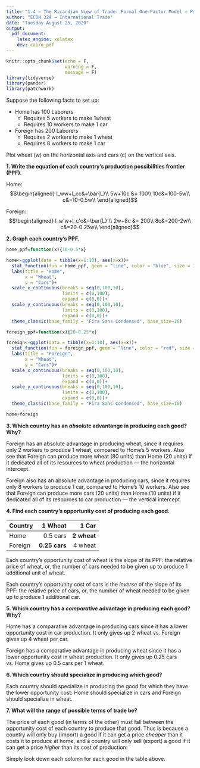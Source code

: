 ```yaml
---
title: "1.4 — The Ricardian View of Trade: Formal One-Factor Model — Practice Problems (Solutions)"
author: "ECON 324 — International Trade"
date: "Tuesday August 25, 2020"
output:
  pdf_document:
    latex_engine: xelatex
    dev: cairo_pdf
---
```


```r
knitr::opts_chunk$set(echo = F,
                      warning = F,
                      message = F)
library(tidyverse)
library(pander)
library(patchwork)
```

Suppose the following facts to set up:

- Home has 100 Laborers
  - Requires 5 workers to make 1wheat
  - Requires 10 workers to make 1 car
  
- Foreign has 200 Laborers
  - Requires 2 workers to make 1 wheat
  - Requires 8 workers to make 1 car

Plot wheat (w) on the horizontal axis and cars (c) on the vertical axis.

**1. Write the equation of each country's production possibilities frontier (PPF).**

Home:
$$\begin{aligned}
l_ww+l_cc&=\bar{L}\\
5w+10c &= 100\\
10c&=100-5w\\
c&=10-0.5w\\
\end{aligned}$$

Foreign:
$$\begin{aligned}
l_w'w+l_c'c&=\bar{L}'\\
2w+8c &= 200\\
8c&=200-2w\\
c&=20-0.25w\\
\end{aligned}$$

\clearpage

**2. Graph each country's PPF.**

```r
home_ppf=function(x){10-0.5*x}

home<-ggplot(data = tibble(x=1:10), aes(x=x))+
  stat_function(fun = home_ppf, geom = "line", color = "blue", size = 1)+
  labs(title = "Home",
       x = "Wheat",
       y = "Cars")+
  scale_x_continuous(breaks = seq(0,100,10),
                     limits = c(0,100),
                     expand = c(0,0))+
  scale_y_continuous(breaks = seq(0,100,10),
                     limits = c(0,100),
                     expand = c(0,0))+
  theme_classic(base_family = "Fira Sans Condensed", base_size=16)

foreign_ppf=function(x){20-0.25*x}

foreign<-ggplot(data = tibble(x=1:10), aes(x=x))+
  stat_function(fun = foreign_ppf, geom = "line", color = "red", size = 1)+
  labs(title = "Foreign",
       x = "Wheat",
       y = "Cars")+
  scale_x_continuous(breaks = seq(0,100,10),
                     limits = c(0,100),
                     expand = c(0,0))+
  scale_y_continuous(breaks = seq(0,100,10),
                     limits = c(0,100),
                     expand = c(0,0))+
  theme_classic(base_family = "Fira Sans Condensed", base_size=16)

home+foreign
```

\vspace{1in}

**3. Which country has an *absolute* advantange in producing each good? Why?**

Foreign has an absolute advantage in producing wheat, since it requires only 2 workers to produce 1 wheat, compared to Home's 5 workers. Also see that Foreign can produce more wheat (80 units) than Home (20 units) if it dedicated all of its resources to wheat production — the horizontal intercept.

Foreign also has an absolute advantage in producing cars, since it requires only 8 workers to produce 1 car, compared to Home's 10 workers. Also see that Foreign can produce more cars (20 units) than Home (10 units) if it dedicated all of its resources to car production — the vertical intercept.

\clearpage

**4. Find each country's opportunity cost of producing each good.**

| Country | 1 Wheat | 1 Car |
|:-------|--------:|------:|
| Home | 0.5 cars | **2 wheat** |
| Foreign | **0.25 cars** | 4 wheat |

Each country's opportunity cost of wheat is the slope of its PPF: the relative price of wheat, or, the number of cars needed to be given up to produce 1 additional unit of wheat.

Each country's opportunity cost of cars is the *inverse* of the slope of its PPF: the relative price of cars, or, the number of wheat needed to be given up to produce 1 additional car.

\vspace{1in}

**5. Which country has a *comparative* advantage in producing each good? Why?**

Home has a comparative advantage in producing cars since it has a lower opportunity cost in car production. It only gives up 2 wheat vs. Foreign gives up 4 wheat per car. 

Foreign has a comparative advantage in producing wheat since it has a lower opportunity cost in wheat production. It only gives up 0.25 cars vs. Home gives up 0.5 cars per 1 wheat. 

\vspace{1in}

**6. Which country should specialize in producing which good?**

Each country should specialize in producing the good for which they have the lower opportunity cost: Home should specialize in cars and Foreign should specialize in wheat.

\vspace{1in}

**7. What will the range of possible terms of trade be?**

The price of each good (in terms of the other) must fall between the opportunity cost of each country to produce that good. Thus is because a country will only buy (import) a good if it can get a price *cheaper* than it costs it to produce at home, and a country will only sell (export) a good if it can get a price *higher* than its cost of production:

Simply look down each column for each good in the table above.

\begin{center}
0.25 cars $< p_W <$ 0.5 cars \\
2 wheat $< p_C <$ 4 wheat
\end{center}
